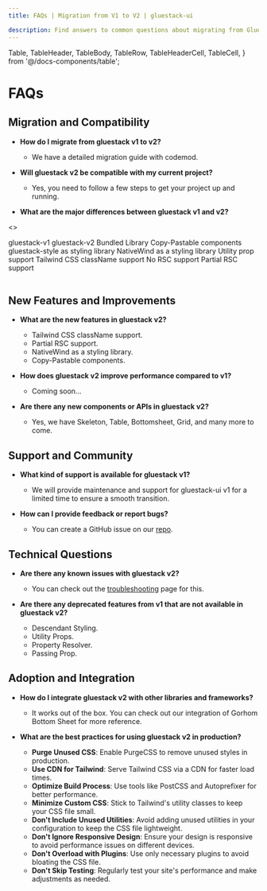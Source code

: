 ```yaml
---
title: FAQs | Migration from V1 to V2 | gluestack-ui

description: Find answers to common questions about migrating from Gluestack v1 to v2, compatibility, new features, and integration with frameworks. Learn about new components, performance improvements, and more.
---
```


  Table,
  TableHeader,
  TableBody,
  TableRow,
  TableHeaderCell,
  TableCell,
} from '@/docs-components/table';

# FAQs

## Migration and Compatibility

- **How do I migrate from gluestack v1 to v2?**

  - We have a detailed migration guide with codemod.

- **Will gluestack v2 be compatible with my current project?**

  - Yes, you need to follow a few steps to get your project up and running.

- **What are the major differences between gluestack v1 and v2?**

<>
  <Table>
    <TableHeader>
      <TableRow>
        <TableHeaderCell>gluestack-v1</TableHeaderCell>
        <TableHeaderCell>gluestack-v2</TableHeaderCell>
      </TableRow>
    </TableHeader>
    <TableBody>
      <TableRow>
        <TableCell>Bundled Library</TableCell>
        <TableCell>Copy-Pastable components</TableCell>
      </TableRow>
      <TableRow>
        <TableCell>gluestack-style as styling library</TableCell>
        <TableCell>NativeWind as a styling library</TableCell>
      </TableRow>
      <TableRow>
        <TableCell>Utility prop support</TableCell>
        <TableCell>Tailwind CSS className support</TableCell>
      </TableRow>
      <TableRow>
        <TableCell>No RSC support</TableCell>
        <TableCell>Partial RSC support</TableCell>
      </TableRow>
    </TableBody>
  </Table>
</>

## New Features and Improvements

- **What are the new features in gluestack v2?**

  - Tailwind CSS className support.
  - Partial RSC support.
  - NativeWind as a styling library.
  - Copy-Pastable components.

- **How does gluestack v2 improve performance compared to v1?**

  - Coming soon...

- **Are there any new components or APIs in gluestack v2?**
  - Yes, we have Skeleton, Table, Bottomsheet, Grid, and many more to come.

## Support and Community

- **What kind of support is available for gluestack v1?**

  - We will provide maintenance and support for gluestack-ui v1 for a limited time to ensure a smooth transition.

- **How can I provide feedback or report bugs?**
  - You can create a GitHub issue on our [repo](https://github.com/gluestack/gluestack-ui).

## Technical Questions

- **Are there any known issues with gluestack v2?**

  - You can check out the [troubleshooting](https://gluestack.io/ui/docs/guides/more/troubleshooting#known-issues) page for this.

- **Are there any deprecated features from v1 that are not available in gluestack v2?**
  - Descendant Styling.
  - Utility Props.
  - Property Resolver.
  - Passing Prop.

## Adoption and Integration

- **How do I integrate gluestack v2 with other libraries and frameworks?**

  - It works out of the box. You can check out our integration of Gorhom Bottom Sheet for more reference.

- **What are the best practices for using gluestack v2 in production?**
  - **Purge Unused CSS**: Enable PurgeCSS to remove unused styles in production.
  - **Use CDN for Tailwind**: Serve Tailwind CSS via a CDN for faster load times.
  - **Optimize Build Process**: Use tools like PostCSS and Autoprefixer for better performance.
  - **Minimize Custom CSS**: Stick to Tailwind's utility classes to keep your CSS file small.
  - **Don't Include Unused Utilities**: Avoid adding unused utilities in your configuration to keep the CSS file lightweight.
  - **Don't Ignore Responsive Design**: Ensure your design is responsive to avoid performance issues on different devices.
  - **Don't Overload with Plugins**: Use only necessary plugins to avoid bloating the CSS file.
  - **Don't Skip Testing**: Regularly test your site's performance and make adjustments as needed.
